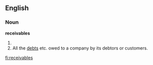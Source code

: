 ==English==
===Noun===
'''receivables'''
# {{plural of|receivable}}
# All the [[debt]]s etc. owed to a company by its debtors or customers.

[[fi:receivables]]